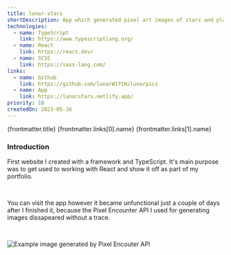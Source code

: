 ```yaml
---
title: lunar-stars
shortDescription: App which generated pixel art images of stars and planets.
technologies:
  - name: TypeScript
    link: https://www.typescriptlang.org/
  - name: React
    link: https://react.dev/
  - name: SCSS
    link: https://sass-lang.com/
links:
  - name: Github
    link: https://github.com/lunarW1TCH/lunarpics
  - name: App
    link: https://lunarstars.netlify.app/
priority: 10
createdOn: 2023-05-16
---
```




<ProjectHeader>
  <slot slot='headerTitle'>{frontmatter.title}</slot>
  <slot slot='linkContent'>
    <Link href={frontmatter.links[0].link}>
      <Github />
      {frontmatter.links[0].name}
    </Link>
    <Link ml='4' href={frontmatter.links[1].link}>
      <AppWindowMac />
      {frontmatter.links[1].name}
    </Link>
  </slot>
</ProjectHeader>

<ProjectDateHeader
  createdOn={frontmatter.createdOn}
  updatedOn={frontmatter.updatedOn}
/>

### Introduction

First website I created with a framework and TypeScript. It's main purpose was to get used to working with React and show it off as part of my portfolio.

<br />

You can visit the app however it became unfunctional just a couple of days after I finished it, because the Pixel Encounter API I used for generating images dissapeared without a trace.

<br />

![Example image generated by Pixel Encouter API](/src/assets/lunar-stars.png)
